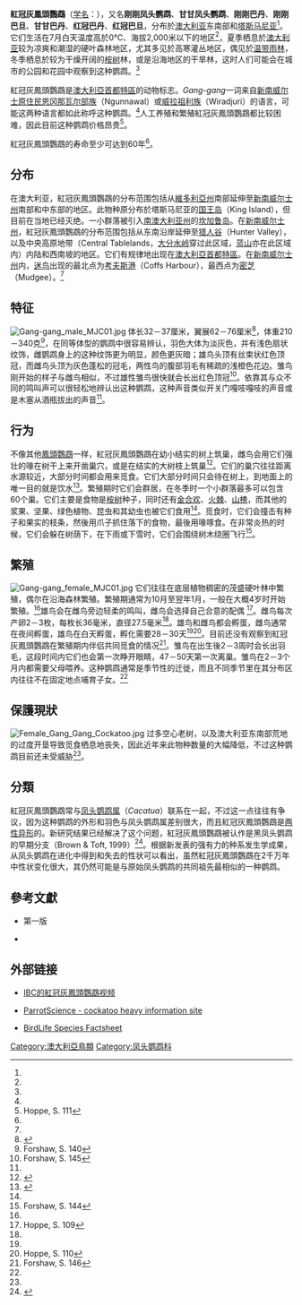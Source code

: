 {{Speciesbox
| status = LC 
| status_system = IUCN3.1
| status_ref = <ref>{{IUCN2009|assessors=[[國際鳥盟|國際鳥盟]]（BLI）|year=2009|id=142435|title=Callocephalon fimbriatum|downloaded=2009-12-13}}</ref>
| image = Callocephalon fimbriatum (pair) -NSW -Australia-8.jpg
| image_caption = 位於澳大利亚新南威尔士一栋新楼上的一对紅冠灰鳳頭鸚鵡，左为雄鸟，右为雌鸟
| image_width = 300px
| genus = Callocephalon
| parent_authority = [[勒内-普里梅韦勒·莱松|Lesson]], 1837
| species = fimbriatum
| authority = ([[詹姆斯·格兰特_(领航员)|Grant, J.]], 1803)
| range_map = Bird range gang-gang cockatoo.png
| range_map_width = 240px
| range_map_caption = {{Legend|#E96868|紅冠灰鳳頭鸚鵡分布|border=1px solid #aaa}}
}}

'''紅冠灰鳳頭鸚鵡'''（[[学名|学名]]：''{{lang|la|Callocephalon fimbriatum}}''），又名'''刚刚凤头鹦鹉'''、'''甘甘凤头鹦鹉'''、'''刚刚巴丹'''、'''刚刚巴旦'''、'''甘甘巴丹'''、'''红冠巴丹'''、'''红冠巴旦'''，分布於[[澳大利亚|澳大利亚]]东南部和[[塔斯马尼亚|塔斯马尼亚]]<ref name="birdaustralia"/>。它们生活在7月白天温度高於0℃、海拔2,000米以下的地区<ref name="parrots"/>，夏季栖息於[[澳大利亚|澳大利亚]]较为凉爽和潮湿的硬叶森林地区，尤其多见於高寒灌丛地区，偶见於[[温带雨林|温带雨林]]，冬季栖息於较为干燥开阔的[[桉树|桉树]]林，或是沿海地区的干旱林，这时人们可能会在城市的公园和花园中观察到这种鹦鹉。<ref name="nsw"/>

紅冠灰鳳頭鸚鵡是[[澳大利亞首都特區|澳大利亞首都特區]]的动物标志。''Gang-gang''一词来自[[新南威尔士|新南威尔士]][[澳大利亚原住民|原住民]][[恩冈那瓦尔部族|恩冈那瓦尔部族]]（Ngunnawal）或[[威拉祖利族|威拉祖利族]]（Wiradjuri）的语言，可能这两种语言都如此称呼这种鹦鹉。<ref name="birdaustralia"/>人工养殖和繁殖紅冠灰鳳頭鸚鵡都比较困难，因此目前这种鹦鹉价格昂贵<ref>Hoppe, S. 111</ref>。

紅冠灰鳳頭鸚鵡的寿命至少可达到60年<ref name="parrots"/>。

== 分布 ==
在澳大利亚，紅冠灰鳳頭鸚鵡的分布范围包括从[[維多利亞州|維多利亞州]]南部延伸至[[新南威尔士州|新南威尔士州]]南部和中东部的地区。此物种原分布於塔斯马尼亚的[[国王岛|国王岛]]（King Island），但目前在当地已经灭绝。一小群落被引入[[南澳大利亚州|南澳大利亚州]]的[[坎加鲁岛|坎加鲁岛]]。在[[新南威尔士州|新南威尔士州]]，紅冠灰鳳頭鸚鵡的分布范围包括从东南沿岸延伸至[[猎人谷|猎人谷]]（Hunter Valley），以及中央高原地带（Central Tablelands，[[大分水岭|大分水岭]]穿过此区域，[[蓝山|蓝山]]亦在此区域内）内陆和西南坡的地区。它们有规律地出现在[[澳大利亞首都特區|澳大利亞首都特區]]。在[[新南威尔士州|新南威尔士州]]内，[[迷鸟|迷鸟]]出现的最北点为[[考夫斯港|考夫斯港]]（Coffs Harbour），最西点为[[密芝|密芝]]（Mudgee）。<ref name="nsw"/>

== 特征 ==
[[File:Gang-gang_male_MJC01.jpg|thumb]]
体长32－37厘米，翼展62－76厘米<ref name="nsw">{{cite web |url=http://www.environment.nsw.gov.au/determinations/GanggangCockatooVulSpListing.htm |title=Gang-gang cockatoo - vulnerable species listing |accessdate=2009-08-04 |author=NSW Scientific Committee |date=2008-02-12 |publisher=Department of Environment and Climate Change NSW |language=en |archive-date=2017-03-26 |archive-url=https://web.archive.org/web/20170326024525/http://www.environment.nsw.gov.au/determinations/GanggangCockatooVulSpListing.htm |dead-url=no }}</ref>，体重210－340克<ref>Forshaw, S. 140</ref>，在同等体型的鹦鹉中很容易辨认，羽色大体为淡灰色，并有浅色扇状纹饰，雌鹦鹉身上的这种纹饰更为明显，颜色更灰暗；雄鸟头顶有丝束状红色顶冠，而雌鸟头顶为灰色蓬松的冠毛，两性鸟的腹部羽毛有稀疏的浅橙色花边。雏鸟刚开始的样子与雌鸟相似，不过雄性雏鸟很快就会长出红色顶冠<ref>Forshaw, S. 145</ref>。依靠其与众不同的鸣叫声可以很轻松地辨认出这种鹦鹉，这种声音类似开关门嘎吱嘎吱的声音或是木塞从酒瓶拔出的声音<ref name="birdaustralia"/>。

== 行为 ==
不像其他[[鳳頭鸚鵡|鳳頭鸚鵡]]一样，紅冠灰鳳頭鸚鵡在幼小结实的树上筑巢，雌鸟会用它们强壮的喙在树干上来开凿巢穴，或是在结实的大树枝上筑巢<ref name="birdaustralia">{{cite book |author=Jim Flegg|title=Photographic Field Guide: Birds of Australia |year=2002 |publisher=Reed New Holland |location=Sydney & London |isbn=1-876334-78-9 |language=en}}</ref>。它们的巢穴往往距离水源较近，大部分时间都会用来觅食。它们大部分时间只会待在树上，到地面上的唯一目的就是饮水<ref name="parrots">{{en}}{{cite encyclopedia |title=Gang-gang Cockatoo (''Callocephalon fimbriatum'') |encyclopedia=Parrot Encyclopedia |publisher=World Parrot Trust |url=http://www.parrots.org/index.php/encyclopedia/profile/gang_gang_cockatoo |access-date=2009-08-03 |archive-date=2014-12-10 |archive-url=https://web.archive.org/web/20141210045843/http://www.parrots.org/index.php/encyclopedia/profile/gang_gang_cockatoo/ |dead-url=no }}</ref>。繁殖期时它们会群居，在冬季时一个小群落最多可以包含60个巢。它们主要是食物是[[桉树|桉树]]种子，同时还有[[金合欢|金合欢]]、[[火棘属|火棘]]、[[山楂|山楂]]，而其他的浆果、坚果、绿色植物、昆虫和其幼虫也被它们食用<ref name="parrots"/>。觅食时，它们会撞击有种子和果实的枝条，然後用爪子抓住落下的食物，最後用喙啄食。在非常炎热的时候，它们会躲在树荫下，在下雨或下雪时，它们会围绕树木绕圈飞行<ref>Forshaw, S. 144</ref>。

== 繁殖 ==
[[File:Gang-gang_female_MJC01.jpg|thumb]]
它们往往在底层植物稠密的茂盛硬叶林中繁殖，偶尔在沿海森林繁殖。繁殖期通常为10月至翌年1月，一般在大概4岁时开始繁殖。<ref name="nsw"/>雄鸟会在雌鸟旁边轻柔的鸣叫，雌鸟会选择自己合意的配偶 <ref>Hoppe, S. 109</ref>。雌鸟每次产卵2－3枚，每枚长36毫米，直径27.5毫米<ref name="parrots"/>。雄鸟和雌鸟都会孵蛋，雌鸟通常在夜间孵蛋，雄鸟在白天孵蛋，孵化需要28－30天<ref name="parrots"/><ref>Hoppe, S. 110</ref>。目前还没有观察到紅冠灰鳳頭鸚鵡在繁殖期内伴侣共同觅食的情况<ref>Forshaw, S. 146</ref>。雏鸟在出生後2－3周时会长出羽毛，这段时间内它们也会第一次睁开眼睛，47－50天第一次离巢。雏鸟在2－3个月内都需要父母喂养。这种鹦鹉通常是季节性的迁徙，而且不同季节里在其分布区内往往不在固定地点哺育子女。<ref name="nsw"/>

== 保護現狀 ==
[[File:Female_Gang_Gang_Cockatoo.jpg|thumb]]
过多空心老树，以及澳大利亚东南部荒地的过度开垦导致觅食栖息地丧失，因此近年来此物种数量的大幅降低，不过这种鹦鹉目前还未受威胁<ref name="birdaustralia"/>。

== 分類 ==
紅冠灰鳳頭鸚鵡常与[[凤头鹦鹉属|凤头鹦鹉属]]（''Cacatua''）联系在一起，不过这一点往往有争议，因为这种鹦鹉的外形和羽色与凤头鹦鹉属差别很大，而且紅冠灰鳳頭鸚鵡是[[两性异形|两性异形]]的。新研究结果已经解决了这个问题，紅冠灰鳳頭鸚鵡被认作是黑凤头鹦鹉的早期分支（Brown & Toft, 1999）<ref>{{en}}{{cite journal en |author=D. M. Brown |coauthors=C. A. Toft |year=1999 |title=Molecular systematics and biogeography of the cockatoos (Psittaciformes: Cacatuidae) |journal=Auk |volume=116|issue=1 |pages=141－157 |accessdate= 2009-08-03 }}</ref>。根据新发表的强有力的种系发生学成果，从凤头鹦鹉在进化中得到和失去的性状可以看出，虽然紅冠灰鳳頭鸚鵡在2千万年中性状变化很大，其仍然可能是与原始凤头鹦鹉的共同祖先最相似的一种鹦鹉。

== 參考文獻 ==
{{reflist|2}}
* {{cite book |author=Joseph M. Forshaw|title=Australische Papageien - Band 1. |year=2003 |publisher=Arndt-Verlag |location=Bretten |isbn=978-3980824514 |language=de}}第一版
* {{cite book |author=Dieter Hoppe|title=Kakadus – Lebensweise, Haltung und Zucht |year=1986 |publisher=Eugen Ulmer Verlag |location=斯图加特 |isbn=3-8001-7155-4 |language=de}}

== 外部链接 ==
{{Commons|Callocephalon fimbriatum}}
{{Wikispecies|Callocephalon fimbriatum}}
* {{en}}[https://web.archive.org/web/20100619050456/http://ibc.lynxeds.com/species/gang-gang-cockatoo-callocephalon-fimbriatum IBC的紅冠灰鳳頭鸚鵡视频]
* {{en}}[http://www.parrotscience.com ParrotScience - cockatoo heavy information site] {{Wayback|url=http://www.parrotscience.com/ |date=20180822201840 }}
* {{en}}[http://www.birdlife.org/datazone/species/index.html?action=SpcHTMDetails.asp&sid=1395&m=0 BirdLife Species Factsheet] {{Wayback|url=http://www.birdlife.org/datazone/species/index.html?action=SpcHTMDetails.asp&sid=1395&m=0 |date=20070929100013 }}
{{Taxonbar|from=Q748861}}

[[Category:澳大利亞鳥類|Category:澳大利亞鳥類]]
[[Category:凤头鹦鹉科|Category:凤头鹦鹉科]]